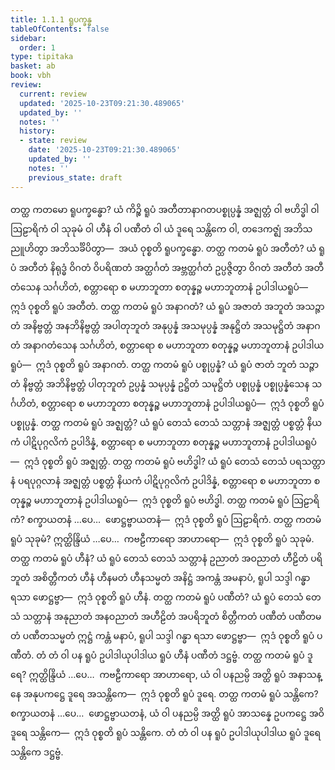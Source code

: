 ```yaml
---
title: 1.1.1 ရူပက္ခန္ဓ
tableOfContents: false
sidebar:
  order: 1
type: tipitaka
basket: ab
book: vbh
review:
  current: review
  updated: '2025-10-23T09:21:30.489065'
  updated_by: ''
  notes: ''
  history:
  - state: review
    date: '2025-10-23T09:21:30.489065'
    updated_by: ''
    notes: ''
    previous_state: draft
---
```



<ReviewStatus review={frontmatter.review} showDetails={true} />

<HypothesisAnnotation frontmatter={frontmatter} />

<DynamicBreadcrumb />

<Division number="2" book="vbh" e="ch" v="30" p="1">

<Paragraph number="3" book="vbh">
တတ္ထ ကတမော ရူပက္ခန္ဓော? ယံ ကိဉ္စိ ရူပံ အတီတာနာဂတပစ္စုပ္ပန္နံ အဇ္ဈတ္တံ ဝါ ဗဟိဒ္ဓါ ဝါ ဩဠာရိကံ ဝါ သုခုမံ ဝါ ဟီနံ ဝါ ပဏီတံ ဝါ ယံ ဒူရေ သန္တိကေ ဝါ, တဒေကဇ္ဈံ အဘိသညူဟိတွာ အဘိသင်္ခိပိတွာ—  အယံ ဝုစ္စတိ ရူပက္ခန္ဓော.
</Paragraph>

</Division>
<Division number="3" book="vbh" e="ch" v="30" p="1">

<Paragraph number="4" book="vbh">
တတ္ထ ကတမံ ရူပံ အတီတံ? ယံ ရူပံ အတီတံ နိရုဒ္ဓံ ဝိဂတံ ဝိပရိဏတံ အတ္ထင်္ဂတံ အဗ္ဘတ္ထင်္ဂတံ ဥပ္ပဇ္ဇိတွာ ဝိဂတံ အတီတံ အတီတံသေန သင်္ဂဟိတံ, စတ္တာရော စ မဟာဘူတာ စတုန္နဉ္စ မဟာဘူတာနံ ဥပါဒါယရူပံ—  ဣဒံ ဝုစ္စတိ ရူပံ အတီတံ.
</Paragraph>

<Paragraph number="5" book="vbh">
တတ္ထ ကတမံ ရူပံ အနာဂတံ? ယံ ရူပံ အဇာတံ အဘူတံ အသဉ္ဇာတံ အနိဗ္ဗတ္တံ အနဘိနိဗ္ဗတ္တံ အပါတုဘူတံ အနုပ္ပန္နံ အသမုပ္ပန္နံ အနုဋ္ဌိတံ အသမုဋ္ဌိတံ အနာဂတံ အနာဂတံသေန သင်္ဂဟိတံ, စတ္တာရော စ မဟာဘူတာ စတုန္နဉ္စ မဟာဘူတာနံ ဥပါဒါယရူပံ—  ဣဒံ ဝုစ္စတိ ရူပံ အနာဂတံ.
</Paragraph>

<Paragraph number="6" book="vbh">
တတ္ထ ကတမံ ရူပံ ပစ္စုပ္ပန္နံ? ယံ ရူပံ ဇာတံ ဘူတံ သဉ္ဇာတံ နိဗ္ဗတ္တံ အဘိနိဗ္ဗတ္တံ ပါတုဘူတံ ဥပ္ပန္နံ သမုပ္ပန္နံ ဥဋ္ဌိတံ သမုဋ္ဌိတံ ပစ္စုပ္ပန္နံ ပစ္စုပ္ပန္နံသေန သင်္ဂဟိတံ, စတ္တာရော စ မဟာဘူတာ စတုန္နဉ္စ မဟာဘူတာနံ ဥပါဒါယရူပံ—  ဣဒံ ဝုစ္စတိ ရူပံ ပစ္စုပ္ပန္နံ.
</Paragraph>

</Division>
<Division number="4" book="vbh" e="ch" v="30" p="2">

<Paragraph number="7" book="vbh">
တတ္ထ ကတမံ ရူပံ အဇ္ဈတ္တံ? ယံ ရူပံ တေသံ တေသံ သတ္တာနံ အဇ္ဈတ္တံ ပစ္စတ္တံ နိယကံ ပါဋိပုဂ္ဂလိကံ ဥပါဒိန္နံ, စတ္တာရော စ မဟာဘူတာ စတုန္နဉ္စ မဟာဘူတာနံ ဥပါဒါယရူပံ—  ဣဒံ ဝုစ္စတိ ရူပံ အဇ္ဈတ္တံ.
</Paragraph>

<Paragraph number="8" book="vbh">
တတ္ထ ကတမံ ရူပံ ဗဟိဒ္ဓါ? ယံ ရူပံ တေသံ တေသံ ပရသတ္တာနံ ပရပုဂ္ဂလာနံ အဇ္ဈတ္တံ ပစ္စတ္တံ နိယကံ ပါဋိပုဂ္ဂလိကံ ဥပါဒိန္နံ, စတ္တာရော စ မဟာဘူတာ စတုန္နဉ္စ မဟာဘူတာနံ ဥပါဒါယရူပံ—  ဣဒံ ဝုစ္စတိ ရူပံ ဗဟိဒ္ဓါ.
</Paragraph>

</Division>
<Division number="5" book="vbh" e="ch" v="30" p="2">

<Paragraph number="9" book="vbh">
တတ္ထ ကတမံ ရူပံ ဩဠာရိကံ? စက္ခာယတနံ …ပေ…  ဖောဋ္ဌဗ္ဗာယတနံ—  ဣဒံ ဝုစ္စတိ ရူပံ ဩဠာရိကံ.
</Paragraph>

<Paragraph number="10" book="vbh">
တတ္ထ ကတမံ ရူပံ သုခုမံ? ဣတ္ထိန္ဒြိယံ …ပေ…  ကဗဠီကာရော အာဟာရော—  ဣဒံ ဝုစ္စတိ ရူပံ သုခုမံ.
</Paragraph>

</Division>
<Division number="6" book="vbh" e="ch" v="30" p="2">

<Paragraph number="11" book="vbh">
တတ္ထ ကတမံ ရူပံ ဟီနံ? ယံ ရူပံ တေသံ တေသံ သတ္တာနံ ဥညာတံ အဝညာတံ ဟီဠိတံ ပရိဘူတံ အစိတ္တီကတံ ဟီနံ ဟီနမတံ ဟီနသမ္မတံ အနိဋ္ဌံ အကန္တံ အမနာပံ, ရူပါ သဒ္ဒါ ဂန္ဓာ ရသာ ဖောဋ္ဌဗ္ဗာ—  ဣဒံ ဝုစ္စတိ ရူပံ ဟီနံ.
</Paragraph>

<Paragraph number="12" book="vbh">
တတ္ထ ကတမံ ရူပံ ပဏီတံ? ယံ ရူပံ တေသံ တေသံ သတ္တာနံ အနုညာတံ အနဝညာတံ အဟီဠိတံ အပရိဘူတံ စိတ္တီကတံ ပဏီတံ ပဏီတမတံ ပဏီတသမ္မတံ ဣဋ္ဌံ ကန္တံ မနာပံ, ရူပါ သဒ္ဒါ ဂန္ဓာ ရသာ ဖောဋ္ဌဗ္ဗာ—  ဣဒံ ဝုစ္စတိ ရူပံ ပဏီတံ. တံ တံ ဝါ ပန ရူပံ ဥပါဒါယုပါဒါယ ရူပံ ဟီနံ ပဏီတံ ဒဋ္ဌဗ္ဗံ.
</Paragraph>

</Division>
<Division number="7" book="vbh" e="ch" v="30" p="2">

<Paragraph number="13" book="vbh">
တတ္ထ ကတမံ ရူပံ ဒူရေ? ဣတ္ထိန္ဒြိယံ …ပေ…  ကဗဠီကာရော အာဟာရော, ယံ ဝါ ပနညမ္ပိ အတ္ထိ ရူပံ အနာသန္နေ အနုပကဋ္ဌေ ဒူရေ အသန္တိကေ—  ဣဒံ ဝုစ္စတိ ရူပံ ဒူရေ.
</Paragraph>

<Paragraph number="14" book="vbh">
တတ္ထ ကတမံ ရူပံ သန္တိကေ? စက္ခာယတနံ …ပေ…  ဖောဋ္ဌဗ္ဗာယတနံ, ယံ ဝါ ပနညမ္ပိ အတ္ထိ ရူပံ အာသန္နေ ဥပကဋ္ဌေ အဝိဒူရေ သန္တိကေ—  ဣဒံ ဝုစ္စတိ ရူပံ သန္တိကေ. တံ တံ ဝါ ပန ရူပံ ဥပါဒါယုပါဒါယ ရူပံ ဒူရေ သန္တိကေ ဒဋ္ဌဗ္ဗံ.
</Paragraph>
</Division>
